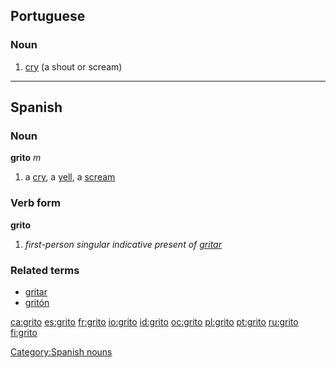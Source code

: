 ==Portuguese==
{{wikipedia|lang=pt}}

===Noun===
{{infl|pt|noun|g=m}}

# [[cry]] (a shout or scream)

{{tbot entry|Portuguese|cry|2008|October|pt}}

----

==Spanish==

===Noun===
'''grito''' ''m''

# a [[cry]], a [[yell]], a [[scream]]

===Verb form===
'''grito'''

# ''first-person singular indicative present of [[gritar]]''

===Related terms===
* [[gritar]]
* [[gritón]]

[[Category:Spanish nouns]]

[[ca:grito]]
[[es:grito]]
[[fr:grito]]
[[io:grito]]
[[id:grito]]
[[oc:grito]]
[[pl:grito]]
[[pt:grito]]
[[ru:grito]]
[[fi:grito]]